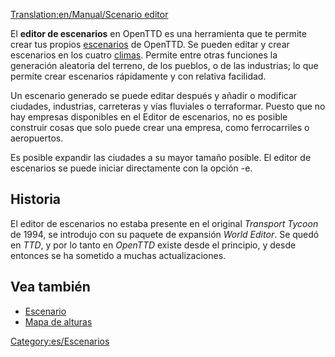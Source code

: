 [[Translation:en/Manual/Scenario editor]]
{{es/tabla de contenido}}

El '''editor de escenarios''' en OpenTTD es una herramienta que te permite crear tus propios [[es/escenario|escenarios]] de OpenTTD. Se pueden editar y crear escenarios en los cuatro [[es/climas|climas]]. Permite entre otras funciones la generación aleatoria del terreno, de los pueblos, o de las industrias; lo que permite crear escenarios rápidamente y con relativa facilidad.

Un escenario generado se puede editar después y añadir o modificar ciudades, industrias, carreteras y vías fluviales o terraformar. Puesto que no hay empresas disponibles en el Editor de escenarios, no es posible construir cosas que solo puede crear una empresa, como ferrocarriles o aeropuertos.

Es posible expandir las ciudades a su mayor tamaño posible. El editor de escenarios se puede iniciar directamente con la opción -e.

==Historia==
El editor de escenarios no estaba presente en el original ''Transport Tycoon'' de 1994, se introdujo con su paquete de expansión ''World Editor''. Se quedó en ''TTD'', y por lo tanto en ''OpenTTD'' existe desde el principio, y desde entonces se ha sometido a muchas actualizaciones.

==Vea también==
* [[es/Archive/Manual/Escenario|Escenario]]
* [[es/Manual/Mapa de alturas|Mapa de alturas]]

[[Category:es/Escenarios]]